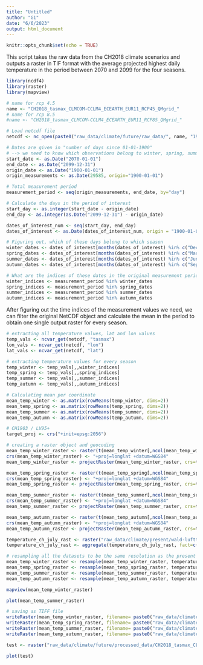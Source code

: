 ---
title: "Untitled"
author: "G1"
date: "6/6/2023"
output: html_document
---

```{r setup, include=FALSE}
knitr::opts_chunk$set(echo = TRUE)
```

This script takes the raw data from the CH2018 climate scenarios and outputs a raster in TIF format with the average projected highest daily temperature in the period between 2070 and 2099 for the four seasons.

```{r}
library(ncdf4) 
library(raster) 
library(mapview)
```

```{r}
# name for rcp 4.5
name <- "CH2018_tasmax_CLMCOM-CCLM4_ECEARTH_EUR11_RCP45_QMgrid_"
# name for rcp 8.5
#name <- "CH2018_tasmax_CLMCOM-CCLM4_ECEARTH_EUR11_RCP85_QMgrid_" 

# Load netcdf file
netcdf <- nc_open(paste0("raw_data/climate/future/raw_data/", name, "1981-2099.nc"))
```

```{r}
# Dates are given in "number of days since 01-01-1900" 
# --> we need to know which observations belong to winter, spring, summer and autumn in the period between 01-01-2070 - 31-12-2099
start_date <- as.Date("2070-01-01")
end_date <- as.Date("2099-12-31")
origin_date <- as.Date("1900-01-01")
origin_measurements <- as.Date(29585, origin="1900-01-01")

# Total measurement period
measurement_period <- seq(origin_measurements, end_date, by="day")

# Calculate the days in the period of interest
start_day <- as.integer(start_date - origin_date)
end_day <- as.integer(as.Date("2099-12-31") - origin_date)

dates_of_interest_num <- seq(start_day, end_day)
dates_of_interest <- as.Date(dates_of_interest_num, origin = "1900-01-01")

# Figuring out, which of these days belong to which season
winter_dates <- dates_of_interest[months(dates_of_interest) %in% c("December", "January", "February")]
spring_dates <- dates_of_interest[months(dates_of_interest) %in% c("March", "April", "May")]
summer_dates <- dates_of_interest[months(dates_of_interest) %in% c("June", "July", "August")]
autumn_dates <- dates_of_interest[months(dates_of_interest) %in% c("September", "October", "November")]

# What are the indices of these dates in the original measurement period?
winter_indices <- measurement_period %in% winter_dates
spring_indices <- measurement_period %in% spring_dates
summer_indices <- measurement_period %in% summer_dates
autumn_indices <- measurement_period %in% autumn_dates
```

After figuring out the time indices of the measurement values we need, we can filter the original NetCDF object and calculate the mean in the period to obtain one single output raster for every season.

```{r}
# extracting all temperature values, lat and lon values
temp_vals <- ncvar_get(netcdf, "tasmax")
lon_vals <- ncvar_get(netcdf, "lon")
lat_vals <- ncvar_get(netcdf, "lat")
```

```{r}
# extracting temperature values for every season
temp_winter <- temp_vals[,,winter_indices]
temp_spring <- temp_vals[,,spring_indices]
temp_summer <- temp_vals[,,summer_indices]
temp_autumn <- temp_vals[,,autumn_indices]

# Calculating mean per coordinate
mean_temp_winter <- as.matrix(rowMeans(temp_winter, dims=2))
mean_temp_spring <- as.matrix(rowMeans(temp_spring, dims=2))
mean_temp_summer <- as.matrix(rowMeans(temp_summer, dims=2))
mean_temp_autumn <- as.matrix(rowMeans(temp_autumn, dims=2))
```

```{r}
# CH1903 / LV95+
target_proj <- crs("+init=epsg:2056")

# creating a raster object and geocoding
mean_temp_winter_raster <- raster(t(mean_temp_winter[,ncol(mean_temp_winter):1]), xmn = min(lon_vals), xmx= max(lon_vals), ymn = min(lat_vals), ymx = max(lat_vals))
crs(mean_temp_winter_raster) <- "+proj=longlat +datum=WGS84"
mean_temp_winter_raster <- projectRaster(mean_temp_winter_raster, crs=target_proj)

mean_temp_spring_raster <- raster(t(mean_temp_spring[,ncol(mean_temp_spring):1]), xmn = min(lon_vals), xmx= max(lon_vals), ymn = min(lat_vals), ymx = max(lat_vals))
crs(mean_temp_spring_raster) <- "+proj=longlat +datum=WGS84"
mean_temp_spring_raster <- projectRaster(mean_temp_spring_raster, crs=target_proj)

mean_temp_summer_raster <- raster(t(mean_temp_summer[,ncol(mean_temp_summer):1]), xmn = min(lon_vals), xmx= max(lon_vals), ymn = min(lat_vals), ymx = max(lat_vals))
crs(mean_temp_summer_raster) <- "+proj=longlat +datum=WGS84"
mean_temp_summer_raster <- projectRaster(mean_temp_summer_raster, crs=target_proj)

mean_temp_autumn_raster <- raster(t(mean_temp_autumn[,ncol(mean_temp_autumn):1]), xmn = min(lon_vals), xmx= max(lon_vals), ymn = min(lat_vals), ymx = max(lat_vals))
crs(mean_temp_autumn_raster) <- "+proj=longlat +datum=WGS84"
mean_temp_autumn_raster <- projectRaster(mean_temp_autumn_raster, crs=target_proj)
```

```{r}
temperature_ch_july_rast <- raster("raw_data/climate/present/wald-lufttemperatur_juli_1981_2010_2056.tif")
temperature_ch_july_rast <- aggregate(temperature_ch_july_rast, fact=c(1000/25, 1000/25))

# resampling all the datasets to be the same resolution as the present climate data
mean_temp_winter_raster <- resample(mean_temp_winter_raster, temperature_ch_july_rast)
mean_temp_spring_raster <- resample(mean_temp_spring_raster, temperature_ch_july_rast)
mean_temp_summer_raster <- resample(mean_temp_summer_raster, temperature_ch_july_rast)
mean_temp_autumn_raster <- resample(mean_temp_autumn_raster, temperature_ch_july_rast)
```


```{r}
mapview(mean_temp_winter_raster)
```

```{r}
plot(mean_temp_summer_raster)
```


```{r}
# saving as TIFF file
writeRaster(mean_temp_winter_raster, filename= paste0("raw_data/climate/future/processed_data/", name, "2070-2099_winter.tif"), format="GTiff", overwrite=T)
writeRaster(mean_temp_spring_raster, filename= paste0("raw_data/climate/future/processed_data/", name, "2070-2099_spring.tif"), format="GTiff", overwrite=T)
writeRaster(mean_temp_summer_raster, filename= paste0("raw_data/climate/future/processed_data/", name, "2070-2099_summer.tif"), format="GTiff", overwrite=T)
writeRaster(mean_temp_autumn_raster, filename= paste0("raw_data/climate/future/processed_data/", name, "2070-2099_autumn.tif"), format="GTiff", overwrite=T)
```

```{r}
test <- raster("raw_data/climate/future/processed_data/CH2018_tasmax_CLMCOM-CCLM4_ECEARTH_EUR11_RCP45_QMgrid_2070-2099_autumn.tif")

plot(test)
```

